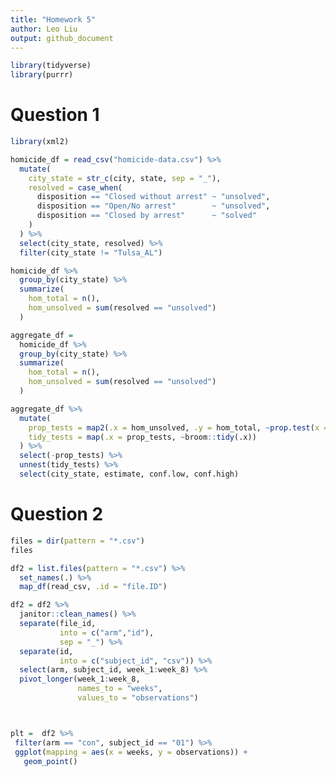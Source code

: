 ```yaml
---
title: "Homework 5"
author: Leo Liu
output: github_document
---
```


```r
library(tidyverse)
library(purrr)
```


# Question 1

```r
library(xml2)

homicide_df = read_csv("homicide-data.csv") %>% 
  mutate(
    city_state = str_c(city, state, sep = "_"),
    resolved = case_when(
      disposition == "Closed without arrest" ~ "unsolved",
      disposition == "Open/No arrest"        ~ "unsolved",
      disposition == "Closed by arrest"      ~ "solved"
    )
  ) %>% 
  select(city_state, resolved) %>% 
  filter(city_state != "Tulsa_AL")
```

```r
homicide_df %>% 
  group_by(city_state) %>% 
  summarize(
    hom_total = n(),
    hom_unsolved = sum(resolved == "unsolved")
  )

aggregate_df = 
  homicide_df %>% 
  group_by(city_state) %>% 
  summarize(
    hom_total = n(),
    hom_unsolved = sum(resolved == "unsolved")
  )
```

```r
aggregate_df %>% 
  mutate(
    prop_tests = map2(.x = hom_unsolved, .y = hom_total, ~prop.test(x = .x, n = .y)),
    tidy_tests = map(.x = prop_tests, ~broom::tidy(.x))
  ) %>% 
  select(-prop_tests) %>% 
  unnest(tidy_tests) %>% 
  select(city_state, estimate, conf.low, conf.high)
```


# Question 2

```r
files = dir(pattern = "*.csv")
files
```


```r
df2 = list.files(pattern = "*.csv") %>% 
  set_names(.) %>% 
  map_df(read_csv, .id = "file.ID")

df2 = df2 %>% 
  janitor::clean_names() %>% 
  separate(file_id,
           into = c("arm","id"),
           sep = "_") %>% 
  separate(id,
           into = c("subject_id", "csv")) %>% 
  select(arm, subject_id, week_1:week_8) %>% 
  pivot_longer(week_1:week_8,
               names_to = "weeks",
               values_to = "observations")



plt =  df2 %>% 
 filter(arm == "con", subject_id == "01") %>% 
 ggplot(mapping = aes(x = weeks, y = observations)) +
   geom_point()
```

